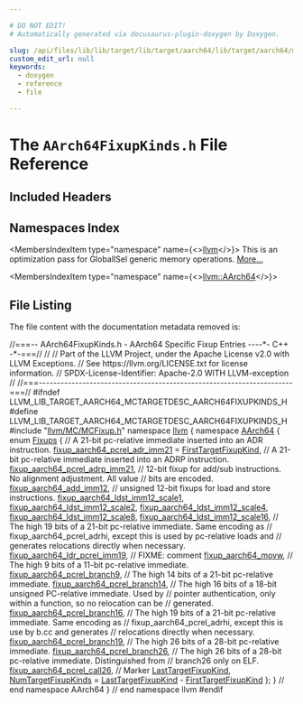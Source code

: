 ```yaml
---

# DO NOT EDIT!
# Automatically generated via docusaurus-plugin-doxygen by Doxygen.

slug: /api/files/lib/lib/target/lib/target/aarch64/lib/target/aarch64/mctargetdesc/aarch64fixupkinds-h
custom_edit_url: null
keywords:
  - doxygen
  - reference
  - file

---
```





# The `AArch64FixupKinds.h` File Reference

<DoxygenPage pluginConfig={pluginConfig}>



## Included Headers

<IncludesList>
<IncludesListItem
  filePath="llvm/MC/MCFixup.h"
  permalink="/docs/api/files/include/include/llvm/include/llvm/mc/mcfixup-h"
  isLocal="true" />
</IncludesList>

## Namespaces Index

<MembersIndex>

<MembersIndexItem
  type="namespace"
  name={<><a href="/docs/api/namespaces/llvm">llvm</a></>}>
This is an optimization pass for GlobalISel generic memory operations. <a href="/docs/api/namespaces/llvm/#details">More...</a>
</MembersIndexItem>

<MembersIndexItem
  type="namespace"
  name={<><a href="/docs/api/namespaces/llvm/aarch64">llvm::AArch64</a></>}>
</MembersIndexItem>

</MembersIndex>


## File Listing

The file content with the documentation metadata removed is:

<ProgramListing>

<Link id="l00001" /><CodeLine lineNumber="1"><Highlight kind="comment">//===-- AArch64FixupKinds.h - AArch64 Specific Fixup Entries ----&#42;- C++ -&#42;-===//</Highlight><Highlight kind="normal"></Highlight></CodeLine>
<Link id="l00002" /><CodeLine lineNumber="2"><Highlight kind="normal"></Highlight><Highlight kind="comment">//</Highlight><Highlight kind="normal"></Highlight></CodeLine>
<Link id="l00003" /><CodeLine lineNumber="3"><Highlight kind="normal"></Highlight><Highlight kind="comment">// Part of the LLVM Project, under the Apache License v2.0 with LLVM Exceptions.</Highlight><Highlight kind="normal"></Highlight></CodeLine>
<Link id="l00004" /><CodeLine lineNumber="4"><Highlight kind="normal"></Highlight><Highlight kind="comment">// See https://llvm.org/LICENSE.txt for license information.</Highlight><Highlight kind="normal"></Highlight></CodeLine>
<Link id="l00005" /><CodeLine lineNumber="5"><Highlight kind="normal"></Highlight><Highlight kind="comment">// SPDX-License-Identifier: Apache-2.0 WITH LLVM-exception</Highlight><Highlight kind="normal"></Highlight></CodeLine>
<Link id="l00006" /><CodeLine lineNumber="6"><Highlight kind="normal"></Highlight><Highlight kind="comment">//</Highlight><Highlight kind="normal"></Highlight></CodeLine>
<Link id="l00007" /><CodeLine lineNumber="7"><Highlight kind="normal"></Highlight><Highlight kind="comment">//===----------------------------------------------------------------------===//</Highlight><Highlight kind="normal"></Highlight></CodeLine>
<Link id="l00008" /><CodeLine lineNumber="8"><Highlight kind="normal"></Highlight></CodeLine>
<Link id="l00009" /><CodeLine lineNumber="9"><Highlight kind="normal"></Highlight><Highlight kind="preprocessor">#ifndef LLVM&#95;LIB&#95;TARGET&#95;AARCH64&#95;MCTARGETDESC&#95;AARCH64FIXUPKINDS&#95;H</Highlight><Highlight kind="normal"></Highlight></CodeLine>
<Link id="l00010" /><CodeLine lineNumber="10"><Highlight kind="normal"></Highlight><Highlight kind="preprocessor">#define LLVM&#95;LIB&#95;TARGET&#95;AARCH64&#95;MCTARGETDESC&#95;AARCH64FIXUPKINDS&#95;H</Highlight><Highlight kind="normal"></Highlight></CodeLine>
<Link id="l00011" /><CodeLine lineNumber="11"><Highlight kind="normal"></Highlight></CodeLine>
<Link id="l00012" /><CodeLine lineNumber="12"><Highlight kind="normal"></Highlight><Highlight kind="preprocessor">#include &quot;<a href="/docs/api/files/include/include/llvm/include/llvm/mc/mcfixup-h">llvm/MC/MCFixup.h</a>&quot;</Highlight><Highlight kind="normal"></Highlight></CodeLine>
<Link id="l00013" /><CodeLine lineNumber="13"><Highlight kind="normal"></Highlight></CodeLine>
<Link id="l00014" /><CodeLine lineNumber="14"><Highlight kind="normal"></Highlight><Highlight kind="keyword">namespace </Highlight><Highlight kind="normal"><a href="/docs/api/namespaces/llvm">llvm</a> &#123;</Highlight></CodeLine>
<Link id="l00015" /><CodeLine lineNumber="15"><Highlight kind="normal"></Highlight><Highlight kind="keyword">namespace </Highlight><Highlight kind="normal"><a href="/docs/api/namespaces/llvm/aarch64">AArch64</a> &#123;</Highlight></CodeLine>
<Link id="l00016" /><CodeLine lineNumber="16"><Highlight kind="normal"></Highlight></CodeLine>
<Link id="l00017" /><CodeLine lineNumber="17" lineLink="/docs/api/namespaces/llvm/aarch64/#a5c816ea23ece51a78a235f57ffb177a9"><Highlight kind="normal"></Highlight><Highlight kind="keyword">enum</Highlight><Highlight kind="normal"> <a href="/docs/api/namespaces/llvm/aarch64/#a5c816ea23ece51a78a235f57ffb177a9">Fixups</a> &#123;</Highlight></CodeLine>
<Link id="l00018" /><CodeLine lineNumber="18"><Highlight kind="normal">  </Highlight><Highlight kind="comment">// A 21-bit pc-relative immediate inserted into an ADR instruction.</Highlight><Highlight kind="normal"></Highlight></CodeLine>
<Link id="l00019" /><CodeLine lineNumber="19" lineLink="/docs/api/namespaces/llvm/aarch64/#a5c816ea23ece51a78a235f57ffb177a9a9a9d665cbb724cea9ad2aae20668e464"><Highlight kind="normal">  <a href="/docs/api/namespaces/llvm/aarch64/#a5c816ea23ece51a78a235f57ffb177a9a9a9d665cbb724cea9ad2aae20668e464">fixup&#95;aarch64&#95;pcrel&#95;adr&#95;imm21</a> = <a href="/docs/api/namespaces/llvm/#a84cef097f15848752272d38769011f58a02772a67f2052ae04bb9ef1ff9dc3cf8">FirstTargetFixupKind</a>,</Highlight></CodeLine>
<Link id="l00020" /><CodeLine lineNumber="20"><Highlight kind="normal"></Highlight></CodeLine>
<Link id="l00021" /><CodeLine lineNumber="21"><Highlight kind="normal">  </Highlight><Highlight kind="comment">// A 21-bit pc-relative immediate inserted into an ADRP instruction.</Highlight><Highlight kind="normal"></Highlight></CodeLine>
<Link id="l00022" /><CodeLine lineNumber="22" lineLink="/docs/api/namespaces/llvm/aarch64/#a5c816ea23ece51a78a235f57ffb177a9ad31b24bfe1fb4471f899fbfa37d240f7"><Highlight kind="normal">  <a href="/docs/api/namespaces/llvm/aarch64/#a5c816ea23ece51a78a235f57ffb177a9ad31b24bfe1fb4471f899fbfa37d240f7">fixup&#95;aarch64&#95;pcrel&#95;adrp&#95;imm21</a>,</Highlight></CodeLine>
<Link id="l00023" /><CodeLine lineNumber="23"><Highlight kind="normal"></Highlight></CodeLine>
<Link id="l00024" /><CodeLine lineNumber="24"><Highlight kind="normal">  </Highlight><Highlight kind="comment">// 12-bit fixup for add/sub instructions. No alignment adjustment. All value</Highlight><Highlight kind="normal"></Highlight></CodeLine>
<Link id="l00025" /><CodeLine lineNumber="25"><Highlight kind="normal">  </Highlight><Highlight kind="comment">// bits are encoded.</Highlight><Highlight kind="normal"></Highlight></CodeLine>
<Link id="l00026" /><CodeLine lineNumber="26" lineLink="/docs/api/namespaces/llvm/aarch64/#a5c816ea23ece51a78a235f57ffb177a9ad535858a360e48fa51bd9c5ac0956162"><Highlight kind="normal">  <a href="/docs/api/namespaces/llvm/aarch64/#a5c816ea23ece51a78a235f57ffb177a9ad535858a360e48fa51bd9c5ac0956162">fixup&#95;aarch64&#95;add&#95;imm12</a>,</Highlight></CodeLine>
<Link id="l00027" /><CodeLine lineNumber="27"><Highlight kind="normal"></Highlight></CodeLine>
<Link id="l00028" /><CodeLine lineNumber="28"><Highlight kind="normal">  </Highlight><Highlight kind="comment">// unsigned 12-bit fixups for load and store instructions.</Highlight><Highlight kind="normal"></Highlight></CodeLine>
<Link id="l00029" /><CodeLine lineNumber="29" lineLink="/docs/api/namespaces/llvm/aarch64/#a5c816ea23ece51a78a235f57ffb177a9ae794060e936aea9d09bdd85bb99dcf80"><Highlight kind="normal">  <a href="/docs/api/namespaces/llvm/aarch64/#a5c816ea23ece51a78a235f57ffb177a9ae794060e936aea9d09bdd85bb99dcf80">fixup&#95;aarch64&#95;ldst&#95;imm12&#95;scale1</a>,</Highlight></CodeLine>
<Link id="l00030" /><CodeLine lineNumber="30" lineLink="/docs/api/namespaces/llvm/aarch64/#a5c816ea23ece51a78a235f57ffb177a9aa7eca8a3014a1980664443a7d07edec5"><Highlight kind="normal">  <a href="/docs/api/namespaces/llvm/aarch64/#a5c816ea23ece51a78a235f57ffb177a9aa7eca8a3014a1980664443a7d07edec5">fixup&#95;aarch64&#95;ldst&#95;imm12&#95;scale2</a>,</Highlight></CodeLine>
<Link id="l00031" /><CodeLine lineNumber="31" lineLink="/docs/api/namespaces/llvm/aarch64/#a5c816ea23ece51a78a235f57ffb177a9a1d9670f8c96a7890ee1396fc8596e5a4"><Highlight kind="normal">  <a href="/docs/api/namespaces/llvm/aarch64/#a5c816ea23ece51a78a235f57ffb177a9a1d9670f8c96a7890ee1396fc8596e5a4">fixup&#95;aarch64&#95;ldst&#95;imm12&#95;scale4</a>,</Highlight></CodeLine>
<Link id="l00032" /><CodeLine lineNumber="32" lineLink="/docs/api/namespaces/llvm/aarch64/#a5c816ea23ece51a78a235f57ffb177a9adaa9de7bb7ea352fc17fcb5adec2a9f5"><Highlight kind="normal">  <a href="/docs/api/namespaces/llvm/aarch64/#a5c816ea23ece51a78a235f57ffb177a9adaa9de7bb7ea352fc17fcb5adec2a9f5">fixup&#95;aarch64&#95;ldst&#95;imm12&#95;scale8</a>,</Highlight></CodeLine>
<Link id="l00033" /><CodeLine lineNumber="33" lineLink="/docs/api/namespaces/llvm/aarch64/#a5c816ea23ece51a78a235f57ffb177a9ac2e74dcdf3c97291d6ce9fc8032d2e4f"><Highlight kind="normal">  <a href="/docs/api/namespaces/llvm/aarch64/#a5c816ea23ece51a78a235f57ffb177a9ac2e74dcdf3c97291d6ce9fc8032d2e4f">fixup&#95;aarch64&#95;ldst&#95;imm12&#95;scale16</a>,</Highlight></CodeLine>
<Link id="l00034" /><CodeLine lineNumber="34"><Highlight kind="normal"></Highlight></CodeLine>
<Link id="l00035" /><CodeLine lineNumber="35"><Highlight kind="normal">  </Highlight><Highlight kind="comment">// The high 19 bits of a 21-bit pc-relative immediate. Same encoding as</Highlight><Highlight kind="normal"></Highlight></CodeLine>
<Link id="l00036" /><CodeLine lineNumber="36"><Highlight kind="normal">  </Highlight><Highlight kind="comment">// fixup&#95;aarch64&#95;pcrel&#95;adrhi, except this is used by pc-relative loads and</Highlight><Highlight kind="normal"></Highlight></CodeLine>
<Link id="l00037" /><CodeLine lineNumber="37"><Highlight kind="normal">  </Highlight><Highlight kind="comment">// generates relocations directly when necessary.</Highlight><Highlight kind="normal"></Highlight></CodeLine>
<Link id="l00038" /><CodeLine lineNumber="38" lineLink="/docs/api/namespaces/llvm/aarch64/#a5c816ea23ece51a78a235f57ffb177a9a99cefa5f52a371b91390c527f4648722"><Highlight kind="normal">  <a href="/docs/api/namespaces/llvm/aarch64/#a5c816ea23ece51a78a235f57ffb177a9a99cefa5f52a371b91390c527f4648722">fixup&#95;aarch64&#95;ldr&#95;pcrel&#95;imm19</a>,</Highlight></CodeLine>
<Link id="l00039" /><CodeLine lineNumber="39"><Highlight kind="normal"></Highlight></CodeLine>
<Link id="l00040" /><CodeLine lineNumber="40"><Highlight kind="normal">  </Highlight><Highlight kind="comment">// FIXME: comment</Highlight><Highlight kind="normal"></Highlight></CodeLine>
<Link id="l00041" /><CodeLine lineNumber="41" lineLink="/docs/api/namespaces/llvm/aarch64/#a5c816ea23ece51a78a235f57ffb177a9a3e0254041247fb97318a3da8d0f489c6"><Highlight kind="normal">  <a href="/docs/api/namespaces/llvm/aarch64/#a5c816ea23ece51a78a235f57ffb177a9a3e0254041247fb97318a3da8d0f489c6">fixup&#95;aarch64&#95;movw</a>,</Highlight></CodeLine>
<Link id="l00042" /><CodeLine lineNumber="42"><Highlight kind="normal"></Highlight></CodeLine>
<Link id="l00043" /><CodeLine lineNumber="43"><Highlight kind="normal">  </Highlight><Highlight kind="comment">// The high 9 bits of a 11-bit pc-relative immediate.</Highlight><Highlight kind="normal"></Highlight></CodeLine>
<Link id="l00044" /><CodeLine lineNumber="44" lineLink="/docs/api/namespaces/llvm/aarch64/#a5c816ea23ece51a78a235f57ffb177a9a064b38da087b4f1840e307c3bb675470"><Highlight kind="normal">  <a href="/docs/api/namespaces/llvm/aarch64/#a5c816ea23ece51a78a235f57ffb177a9a064b38da087b4f1840e307c3bb675470">fixup&#95;aarch64&#95;pcrel&#95;branch9</a>,</Highlight></CodeLine>
<Link id="l00045" /><CodeLine lineNumber="45"><Highlight kind="normal"></Highlight></CodeLine>
<Link id="l00046" /><CodeLine lineNumber="46"><Highlight kind="normal">  </Highlight><Highlight kind="comment">// The high 14 bits of a 21-bit pc-relative immediate.</Highlight><Highlight kind="normal"></Highlight></CodeLine>
<Link id="l00047" /><CodeLine lineNumber="47" lineLink="/docs/api/namespaces/llvm/aarch64/#a5c816ea23ece51a78a235f57ffb177a9a9cfa836f3def950d2b4a9cc69a5de67c"><Highlight kind="normal">  <a href="/docs/api/namespaces/llvm/aarch64/#a5c816ea23ece51a78a235f57ffb177a9a9cfa836f3def950d2b4a9cc69a5de67c">fixup&#95;aarch64&#95;pcrel&#95;branch14</a>,</Highlight></CodeLine>
<Link id="l00048" /><CodeLine lineNumber="48"><Highlight kind="normal"></Highlight></CodeLine>
<Link id="l00049" /><CodeLine lineNumber="49"><Highlight kind="normal">  </Highlight><Highlight kind="comment">// The high 16 bits of a 18-bit unsigned PC-relative immediate. Used by</Highlight><Highlight kind="normal"></Highlight></CodeLine>
<Link id="l00050" /><CodeLine lineNumber="50"><Highlight kind="normal">  </Highlight><Highlight kind="comment">// pointer authentication, only within a function, so no relocation can be</Highlight><Highlight kind="normal"></Highlight></CodeLine>
<Link id="l00051" /><CodeLine lineNumber="51"><Highlight kind="normal">  </Highlight><Highlight kind="comment">// generated.</Highlight><Highlight kind="normal"></Highlight></CodeLine>
<Link id="l00052" /><CodeLine lineNumber="52" lineLink="/docs/api/namespaces/llvm/aarch64/#a5c816ea23ece51a78a235f57ffb177a9a16eddc85596422ff5b09f44bd6ab5ae7"><Highlight kind="normal">  <a href="/docs/api/namespaces/llvm/aarch64/#a5c816ea23ece51a78a235f57ffb177a9a16eddc85596422ff5b09f44bd6ab5ae7">fixup&#95;aarch64&#95;pcrel&#95;branch16</a>,</Highlight></CodeLine>
<Link id="l00053" /><CodeLine lineNumber="53"><Highlight kind="normal"></Highlight></CodeLine>
<Link id="l00054" /><CodeLine lineNumber="54"><Highlight kind="normal">  </Highlight><Highlight kind="comment">// The high 19 bits of a 21-bit pc-relative immediate. Same encoding as</Highlight><Highlight kind="normal"></Highlight></CodeLine>
<Link id="l00055" /><CodeLine lineNumber="55"><Highlight kind="normal">  </Highlight><Highlight kind="comment">// fixup&#95;aarch64&#95;pcrel&#95;adrhi, except this is use by b.cc and generates</Highlight><Highlight kind="normal"></Highlight></CodeLine>
<Link id="l00056" /><CodeLine lineNumber="56"><Highlight kind="normal">  </Highlight><Highlight kind="comment">// relocations directly when necessary.</Highlight><Highlight kind="normal"></Highlight></CodeLine>
<Link id="l00057" /><CodeLine lineNumber="57" lineLink="/docs/api/namespaces/llvm/aarch64/#a5c816ea23ece51a78a235f57ffb177a9a87e08dcaf47dcab2f388f1d348002f3f"><Highlight kind="normal">  <a href="/docs/api/namespaces/llvm/aarch64/#a5c816ea23ece51a78a235f57ffb177a9a87e08dcaf47dcab2f388f1d348002f3f">fixup&#95;aarch64&#95;pcrel&#95;branch19</a>,</Highlight></CodeLine>
<Link id="l00058" /><CodeLine lineNumber="58"><Highlight kind="normal"></Highlight></CodeLine>
<Link id="l00059" /><CodeLine lineNumber="59"><Highlight kind="normal">  </Highlight><Highlight kind="comment">// The high 26 bits of a 28-bit pc-relative immediate.</Highlight><Highlight kind="normal"></Highlight></CodeLine>
<Link id="l00060" /><CodeLine lineNumber="60" lineLink="/docs/api/namespaces/llvm/aarch64/#a5c816ea23ece51a78a235f57ffb177a9a74a32a0e3d43c7e6b0ef010ebffa5f23"><Highlight kind="normal">  <a href="/docs/api/namespaces/llvm/aarch64/#a5c816ea23ece51a78a235f57ffb177a9a74a32a0e3d43c7e6b0ef010ebffa5f23">fixup&#95;aarch64&#95;pcrel&#95;branch26</a>,</Highlight></CodeLine>
<Link id="l00061" /><CodeLine lineNumber="61"><Highlight kind="normal"></Highlight></CodeLine>
<Link id="l00062" /><CodeLine lineNumber="62"><Highlight kind="normal">  </Highlight><Highlight kind="comment">// The high 26 bits of a 28-bit pc-relative immediate. Distinguished from</Highlight><Highlight kind="normal"></Highlight></CodeLine>
<Link id="l00063" /><CodeLine lineNumber="63"><Highlight kind="normal">  </Highlight><Highlight kind="comment">// branch26 only on ELF.</Highlight><Highlight kind="normal"></Highlight></CodeLine>
<Link id="l00064" /><CodeLine lineNumber="64" lineLink="/docs/api/namespaces/llvm/aarch64/#a5c816ea23ece51a78a235f57ffb177a9a572647824895bc24ec60e6ed94fc2b05"><Highlight kind="normal">  <a href="/docs/api/namespaces/llvm/aarch64/#a5c816ea23ece51a78a235f57ffb177a9a572647824895bc24ec60e6ed94fc2b05">fixup&#95;aarch64&#95;pcrel&#95;call26</a>,</Highlight></CodeLine>
<Link id="l00065" /><CodeLine lineNumber="65"><Highlight kind="normal"></Highlight></CodeLine>
<Link id="l00066" /><CodeLine lineNumber="66"><Highlight kind="normal">  </Highlight><Highlight kind="comment">// Marker</Highlight><Highlight kind="normal"></Highlight></CodeLine>
<Link id="l00067" /><CodeLine lineNumber="67" lineLink="/docs/api/namespaces/llvm/aarch64/#a5c816ea23ece51a78a235f57ffb177a9ac0c5b28ca567057deb772698634f09c7"><Highlight kind="normal">  <a href="/docs/api/namespaces/llvm/aarch64/#a5c816ea23ece51a78a235f57ffb177a9ac0c5b28ca567057deb772698634f09c7">LastTargetFixupKind</a>,</Highlight></CodeLine>
<Link id="l00068" /><CodeLine lineNumber="68" lineLink="/docs/api/namespaces/llvm/aarch64/#a5c816ea23ece51a78a235f57ffb177a9a35e535a173df2ec945f436ce656f182b"><Highlight kind="normal">  <a href="/docs/api/namespaces/llvm/aarch64/#a5c816ea23ece51a78a235f57ffb177a9a35e535a173df2ec945f436ce656f182b">NumTargetFixupKinds</a> = <a href="/docs/api/namespaces/llvm/aarch64/#a5c816ea23ece51a78a235f57ffb177a9ac0c5b28ca567057deb772698634f09c7">LastTargetFixupKind</a> - <a href="/docs/api/namespaces/llvm/#a84cef097f15848752272d38769011f58a02772a67f2052ae04bb9ef1ff9dc3cf8">FirstTargetFixupKind</a></Highlight></CodeLine>
<Link id="l00069" /><CodeLine lineNumber="69"><Highlight kind="normal">&#125;;</Highlight></CodeLine>
<Link id="l00070" /><CodeLine lineNumber="70"><Highlight kind="normal"></Highlight></CodeLine>
<Link id="l00071" /><CodeLine lineNumber="71"><Highlight kind="normal">&#125; </Highlight><Highlight kind="comment">// end namespace AArch64</Highlight><Highlight kind="normal"></Highlight></CodeLine>
<Link id="l00072" /><CodeLine lineNumber="72"><Highlight kind="normal">&#125; </Highlight><Highlight kind="comment">// end namespace llvm</Highlight><Highlight kind="normal"></Highlight></CodeLine>
<Link id="l00073" /><CodeLine lineNumber="73"><Highlight kind="normal"></Highlight></CodeLine>
<Link id="l00074" /><CodeLine lineNumber="74"><Highlight kind="normal"></Highlight><Highlight kind="preprocessor">#endif</Highlight></CodeLine>

</ProgramListing>

</DoxygenPage>
